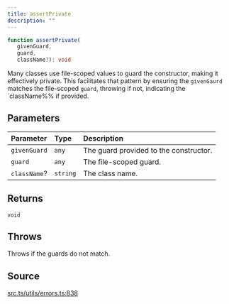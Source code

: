 ```yaml
---
title: assertPrivate
description: ""
---
```


```ts
function assertPrivate(
   givenGuard, 
   guard, 
   className?): void
```

Many classes use file-scoped values to guard the constructor,
 making it effectively private. This facilitates that pattern
 by ensuring the `givenGaurd` matches the file-scoped `guard`,
 throwing if not, indicating the `className%% if provided.

## Parameters

| Parameter | Type | Description |
| :------ | :------ | :------ |
| `givenGuard` | `any` | The guard provided to the constructor. |
| `guard` | `any` | The file-scoped guard. |
| `className`? | `string` | The class name. |

## Returns

`void`

## Throws

Throws if the guards do not match.

## Source

[src.ts/utils/errors.ts:838](https://github.com/dominant-strategies/quais-6.js/blob/3f482dd134064d41657ff7dc9ba8162f741c9c83/src.ts/utils/errors.ts#L838)
